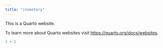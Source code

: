 ```yaml
---
title: "inventory"
---
```


This is a Quarto website.

To learn more about Quarto websites visit <https://quarto.org/docs/websites>.

```r
1 + 1
```
